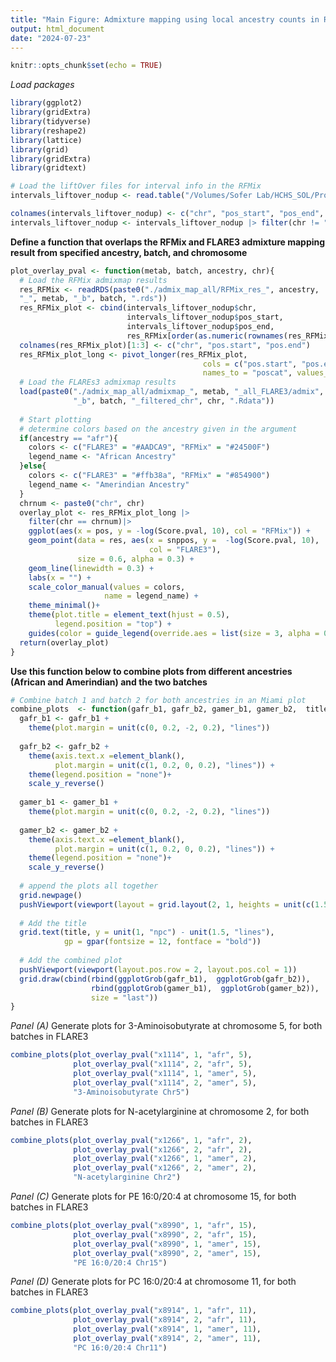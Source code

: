 ```yaml
---
title: "Main Figure: Admixture mapping using local ancestry counts in RFMix and FLARE3 at the chromosome with most significant admixture mapping associations for the four metabolites: 3-aminoisobutyrate at chromosome 5 (A), N-acetylarginine at chromosome 5 (B), PE 16:0/20:4 at chromosome 15(C), and PC 16:0/20:4 at chromosome 11 (D)."
output: html_document
date: "2024-07-23"
---
```


```r
knitr::opts_chunk$set(echo = TRUE)
```

*Load packages*
```r
library(ggplot2)
library(gridExtra)
library(tidyverse)
library(reshape2)
library(lattice)
library(grid)
library(gridExtra)
library(gridtext)
```

```r
# Load the liftOver files for interval info in the RFMix
intervals_liftover_nodup <- read.table("/Volumes/Sofer Lab/HCHS_SOL/Projects/2023_local_ancestry_comparison_sol/Data/intervals_37-38.bed")

colnames(intervals_liftover_nodup) <- c("chr", "pos_start", "pos_end", "snpid") 
intervals_liftover_nodup <- intervals_liftover_nodup |> filter(chr != "chrX") # 14753 mapped blocks
```

**Define a function that overlaps the RFMix and FLARE3 admixture mapping result from specified ancestry, batch, and chromosome**
```r
plot_overlay_pval <- function(metab, batch, ancestry, chr){
  # Load the RFMix admixmap results 
  res_RFMix <- readRDS(paste0("./admix_map_all/RFMix_res_", ancestry,
  "_", metab, "_b", batch, ".rds"))
  res_RFMix_plot <- cbind(intervals_liftover_nodup$chr, 
                          intervals_liftover_nodup$pos_start,
                          intervals_liftover_nodup$pos_end,
                          res_RFMix[order(as.numeric(rownames(res_RFMix))),])
  colnames(res_RFMix_plot)[1:3] <- c("chr", "pos.start", "pos.end")
  res_RFMix_plot_long <- pivot_longer(res_RFMix_plot, 
                                           cols = c("pos.start", "pos.end"), 
                                           names_to = "poscat", values_to = "pos")
  # Load the FLAREs3 admixmap results
  load(paste0("./admix_map_all/admixmap_", metab, "_all_FLARE3/admix", ancestry,
              "_b", batch, "_filtered_chr", chr, ".Rdata"))
  
  # Start plotting
  # determine colors based on the ancestry given in the argument
  if(ancestry == "afr"){
    colors <- c("FLARE3" = "#AADCA9", "RFMix" = "#24500F")
    legend_name <- "African Ancestry"
  }else{
    colors <- c("FLARE3" = "#ffb38a", "RFMix" = "#854900")
    legend_name <- "Amerindian Ancestry"
  }
  chrnum <- paste0("chr", chr)
  overlay_plot <- res_RFMix_plot_long |>
    filter(chr == chrnum)|> 
    ggplot(aes(x = pos, y = -log(Score.pval, 10), col = "RFMix")) +
    geom_point(data = res, aes(x = snppos, y =  -log(Score.pval, 10), 
                               col = "FLARE3"), 
               size = 0.6, alpha = 0.3) +
    geom_line(linewidth = 0.3) +
    labs(x = "") +
    scale_color_manual(values = colors,
                     name = legend_name) +
    theme_minimal()+
    theme(plot.title = element_text(hjust = 0.5),
          legend.position = "top") +
    guides(color = guide_legend(override.aes = list(size = 3, alpha = 0.8))) 
  return(overlay_plot)
}
```

**Use this function below to combine plots from different ancestries (African and Amerindian) and the two batches**
```r
# Combine batch 1 and batch 2 for both ancestries in an Miami plot
combine_plots  <- function(gafr_b1, gafr_b2, gamer_b1, gamer_b2,  title){
  gafr_b1 <- gafr_b1 + 
    theme(plot.margin = unit(c(0, 0.2, -2, 0.2), "lines"))
  
  gafr_b2 <- gafr_b2 + 
    theme(axis.text.x =element_blank(),
          plot.margin = unit(c(1, 0.2, 0, 0.2), "lines")) +
    theme(legend.position = "none")+
    scale_y_reverse()
  
  gamer_b1 <- gamer_b1 + 
    theme(plot.margin = unit(c(0, 0.2, -2, 0.2), "lines"))
  
  gamer_b2 <- gamer_b2 + 
    theme(axis.text.x =element_blank(),
          plot.margin = unit(c(1, 0.2, 0, 0.2), "lines")) +
    theme(legend.position = "none")+
    scale_y_reverse()
  
  # append the plots all together 
  grid.newpage()
  pushViewport(viewport(layout = grid.layout(2, 1, heights = unit(c(1.5, 8.5), "null"))))
  
  # Add the title
  grid.text(title, y = unit(1, "npc") - unit(1.5, "lines"), 
            gp = gpar(fontsize = 12, fontface = "bold"))
  
  # Add the combined plot
  pushViewport(viewport(layout.pos.row = 2, layout.pos.col = 1))
  grid.draw(cbind(rbind(ggplotGrob(gafr_b1),  ggplotGrob(gafr_b2)), 
                  rbind(ggplotGrob(gamer_b1),  ggplotGrob(gamer_b2)), 
                  size = "last"))
}
```

*Panel (A)*
Generate plots for 3-Aminoisobutyrate at chromosome 5, for both batches in FLARE3
```r
combine_plots(plot_overlay_pval("x1114", 1, "afr", 5), 
              plot_overlay_pval("x1114", 2, "afr", 5),
              plot_overlay_pval("x1114", 1, "amer", 5),
              plot_overlay_pval("x1114", 2, "amer", 5),
              "3-Aminoisobutyrate Chr5")
```

*Panel (B)*
Generate plots for N-acetylarginine at chromosome 2, for both batches in FLARE3
```r
combine_plots(plot_overlay_pval("x1266", 1, "afr", 2), 
              plot_overlay_pval("x1266", 2, "afr", 2),
              plot_overlay_pval("x1266", 1, "amer", 2),
              plot_overlay_pval("x1266", 2, "amer", 2),
              "N-acetylarginine Chr2")
```

*Panel (C)*
Generate plots for PE 16:0/20:4 at chromosome 15, for both batches in FLARE3
```r
combine_plots(plot_overlay_pval("x8990", 1, "afr", 15), 
              plot_overlay_pval("x8990", 2, "afr", 15),
              plot_overlay_pval("x8990", 1, "amer", 15),
              plot_overlay_pval("x8990", 2, "amer", 15),
              "PE 16:0/20:4 Chr15")
```

*Panel (D)*
Generate plots for PC 16:0/20:4 at chromosome 11, for both batches in FLARE3
```r
combine_plots(plot_overlay_pval("x8914", 1, "afr", 11), 
              plot_overlay_pval("x8914", 2, "afr", 11),
              plot_overlay_pval("x8914", 1, "amer", 11),
              plot_overlay_pval("x8914", 2, "amer", 11),
              "PC 16:0/20:4 Chr11")
```
